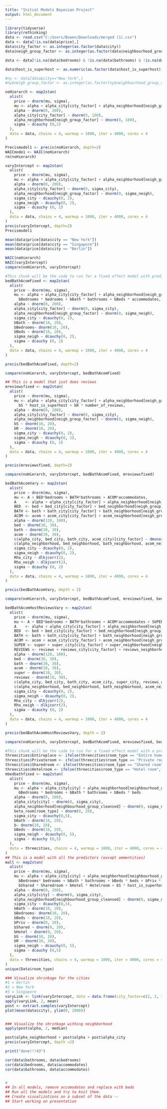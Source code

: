 ---
title: "Initial Models Bayesian Project"
output: html_document
---

```{r setup, include=FALSE}
library(tidyverse)
library(rethinking)
data <- read.csv("C:/Users/Bowen/Downloads/merged (1).csv")
data <- data[!is.na(data$price),]
data$city_factor <- as.integer(as.factor(data$city))
data$neigh_group_factor <- as.integer(as.factor(data$neighbourhood_group_cleansed))

data <- data[!is.na(data$bedrooms) & !is.na(data$bathrooms) & !is.na(data$accommodates) & data$host_is_superhost != "" & !is.na(data$number_of_reviews),]

data$host_is_superhost <- as.numeric(as.factor(data$host_is_superhost)) - 1

#ny <- data[data$city=="New York",]
#ny$neigh_group_factor <- as.integer(as.factor(ny$neighbourhood_group_cleansed))
```

```{r}
noHierarch <- map2stan(
  alist(
    price ~ dnorm(mu, sigma),
    mu <- alpha + alpha_city[city_factor] + alpha_neighborhood[neigh_group_factor],
    alpha ~ dnorm(0, 200),
    alpha_city[city_factor] ~ dnorm(0, 100),
    alpha_neighborhood[neigh_group_factor] ~ dnorm(0, 100),
    sigma ~ dcauchy (0,2)
  ),
  data = data, chains = 4, warmup = 1000, iter = 4000, cores = 4
)

Precismodel1 <- precis(noHierarch, depth=2)
WAICmode1 <- WAIC(noHierarch)
rm(noHierarch)
```

```{r}
varyIntercept <- map2stan(
  alist(
    price ~ dnorm(mu, sigma),
    mu <- alpha + alpha_city[city_factor] + alpha_neighborhood[neigh_group_factor],
    alpha ~ dnorm(0, 200),
    alpha_city[city_factor] ~ dnorm(0, sigma_city),
    alpha_neighborhood[neigh_group_factor] ~ dnorm(0, sigma_neigh),
    sigma_city ~ dcauchy(0, 2),
    sigma_neigh ~ dcauchy(0, 2),
    sigma ~ dcauchy (0, 2)
  ),
  data = data, chains = 4, warmup = 1000, iter = 4000, cores = 4
)
precis(varyIntercept, depth=2)
Precismodel1

mean(data$price[data$city == "New York"])
mean(data$price[data$city == "Singapore"])
mean(data$price[data$city == "Berlin"])
```

```{r}
WAIC(noHierarch)
WAIC(varyIntercept)
compare(noHierarch, varyIntercept)
```

```{r}
#This chunk will be the code to run for a fixed effect model with predictors
bedBathAcomFixed <- map2stan(
  alist(
    price ~ dnorm(mu, sigma),
    mu <- alpha + alpha_city[city_factor] + alpha_neighborhood[neigh_group_factor] + 
      bBedrooms * bedrooms + bBath * bathrooms + bBeds * accommodates,
    alpha ~ dnorm(0, 200),
    alpha_city[city_factor] ~ dnorm(0, sigma_city),
    alpha_neighborhood[neigh_group_factor] ~ dnorm(0, sigma_neigh),
    sigma_city ~ dcauchy(0, 2),
    bBath ~ dnorm(10, 20),
    bBedrooms~ dnorm(10, 20),
    bBeds ~ dnorm(10, 20),
    sigma_neigh ~ dcauchy(0, 2),
    sigma ~ dcauchy (0, 2)
  ),
  data = data, chains = 4, warmup = 1000, iter = 4000, cores = 4
)

precis(bedBathAcomFixed, depth=2)

compare(noHierarch, varyIntercept, bedBathAcomFixed)

## This is a model that just does reviews
mreviewsfixed <- map2stan(
  alist(
    price ~ dnorm(mu, sigma),
    mu <- alpha + alpha_city[city_factor] + alpha_neighborhood[neigh_group_factor] + 
      bS * host_is_superhost + bR * number_of_reviews,
    alpha ~ dnorm(0, 200),
    alpha_city[city_factor] ~ dnorm(0, sigma_city),
    alpha_neighborhood[neigh_group_factor] ~ dnorm(0, sigma_neigh),
    bS ~ dnorm(10, 20),
    bR ~ dnorm(10, 20),
    sigma_city ~ dcauchy(0, 2),
    sigma_neigh ~ dcauchy(0, 2),
    sigma ~ dcauchy (0, 2)
  ),
  data = data, chains = 4, warmup = 1000, iter = 4000, cores = 4
)

precis(mreviewsfixed, depth=2)
```

```{r}
compare(noHierarch, varyIntercept, bedBathAcomFixed, mreviewsfixed)
```

```{r}
bedBathAcomVary <- map2stan(
  alist(
    price ~ dnorm(mu, sigma),
    mu <- A + BED*bedrooms + BATH*bathrooms + ACOM*accommodates,
    A    <- alpha + alpha_city[city_factor] + alpha_neighborhood[neigh_group_factor],
    BED  <- bed + bed_city[city_factor] + bed_neighborhood[neigh_group_factor],
    BATH <- bath + bath_city[city_factor] + bath_neighborhood[neigh_group_factor],
    ACOM <- acom + acom_city[city_factor] + acom_neighborhood[neigh_group_factor],
    alpha ~ dnorm(120, 100),
    bed ~ dnorm(30, 30),
    bath ~ dnorm(30, 30),
    acom ~ dnorm(30, 30),
    c(alpha_city, bed_city, bath_city, acom_city)[city_factor] ~ dmvnormNC(sigma_city, Rho_city),
    c(alpha_neighborhood, bed_neighborhood, bath_neighborhood, acom_neighborhood)[neigh_group_factor] ~ dmvnormNC(sigma_neigh, Rho_neigh),
    sigma_city ~ dcauchy(0, 2),
    sigma_neigh ~ dcauchy(0, 2),
    Rho_city ~ dlkjcorr(2),
    Rho_neigh ~ dlkjcorr(2),
    sigma ~ dcauchy (0, 2)
  ),
  data = data, chains = 4, warmup = 1000, iter = 4000, cores = 4
)

precis(bedBathAcomVary, depth = 2)

compare(noHierarch, varyIntercept, bedBathAcomFixed, mreviewsfixed, bedBathAcomVary)
```

```{r}
bedBathAcomHostReviewsVary <- map2stan(
  alist(
    price ~ dnorm(mu, sigma),
    mu <- A + BED*bedrooms + BATH*bathrooms + ACOM*accommodates + SUPER*host_is_superhost + REVIEWS*number_of_reviews,
    A    <- alpha + alpha_city[city_factor] + alpha_neighborhood[neigh_group_factor],
    BED  <- bed + bed_city[city_factor] + bed_neighborhood[neigh_group_factor],
    BATH <- bath + bath_city[city_factor] + bath_neighborhood[neigh_group_factor],
    ACOM <- acom + acom_city[city_factor] + acom_neighborhood[neigh_group_factor],
    SUPER <- super + super_city[city_factor] + super_neighborhood[neigh_group_factor],
    REVIEWS <- reviews + reviews_city[city_factor] + reviews_neighborhood[neigh_group_factor],
    alpha ~ dnorm(120, 100),
    bed ~ dnorm(30, 30),
    bath ~ dnorm(30, 30),
    acom ~ dnorm(30, 30),
    super ~ dnorm(10, 30),
    reviews ~ dnorm(10, 30),
    c(alpha_city, bed_city, bath_city, acom_city, super_city, reviews_city)[city_factor] ~ dmvnormNC(sigma_city, Rho_city),
    c(alpha_neighborhood, bed_neighborhood, bath_neighborhood, acom_neighborhood, super_neighborhood, reviews_neighborhood)[neigh_group_factor] ~ dmvnormNC(sigma_neigh, Rho_neigh),
    sigma_city ~ dcauchy(0, 2),
    sigma_neigh ~ dcauchy(0, 2),
    Rho_city ~ dlkjcorr(2),
    Rho_neigh ~ dlkjcorr(2),
    sigma ~ dcauchy (0, 2)
  ),
  data = data, chains = 4, warmup = 1000, iter = 4000, cores = 4
)

precis(bedBathAcomHostReviewsVary, depth = 2)

compare(noHierarch, varyIntercept, bedBathAcomFixed, mreviewsfixed, bedBathAcomVary, bedBathAcomHostReviewsVary)
```

```{r}

#This chunk will be the code to run for a fixed effect model with a predictor for room type as well as all the predictors, bed, bath, and acom
threecities$Entireplace <- ifelse(threecities$room_type == "Entire home/apt", 1, 0)
threecities$Privateroom <- ifelse(threecities$room_type == "Private room", 1, 0)
threecities$Sharedroom <- ifelse(threecities$room_type == "Shared room", 1, 0)
threecities$Hotelroom <- ifelse(threecities$room_type == "Hotel room", 1, 0)
mbedbathfixed <- map2stan(
  alist(
    price ~ dnorm(mu, sigma),
    mu <- alpha + alpha_city[city] + alpha_neighborhood[neighbourhood_group_cleansed] + beta_room[room_type]
      bBedrooms * bedrooms + bBath * bathrooms + bBeds * beds
    alpha ~ dnorm(0, 200),
    alpha_city[city] ~ dnorm(0, sigma_city),
    alpha_neighborhood[neighbourhood_group_cleansed] ~ dnorm(0, sigma_neigh),
    beta_room[room_type] ~ dnorm(0, 20),
    sigma_city ~ dcauchy(0,5),
    bBath ~ dnorm(10, 20),
    b~ dnorm(10, 20),
    bBeds ~ dnorm(10, 20),
    sigma_neigh ~ dcauchy(0, 5),
    sigma ~ dcauchy (0,5)
  ),
  data = threecities, chains = 4, warmup = 1000, iter = 4000, cores = 4
)
## This is a model with all the predictors (except ammentities)
mall <- map2stan(
  alist(
    price ~ dnorm(mu, sigma),
    mu <- alpha + alpha_city[city] + alpha_neighborhood[neighbourhood_group_cleansed] + 
      bBedrooms* bedrooms + bBath * bathrooms + bBeds * beds + bPriv * Privateroom +
      bShared * Sharedroom + bHotel * Hotelroom + bS * host_is_superhost + bR *  review_scores_rating,
    alpha ~ dnorm(0, 200),
    alpha_city[city] ~ dnorm(0, sigma_city),
    alpha_neighborhood[neighbourhood_group_cleansed] ~ dnorm(0, sigma_neigh),
    sigma_city ~ dcauchy(0,5),
    bBath ~ dnorm(10, 20),
    bBedrooms~ dnorm(10, 20),
    bBeds ~ dnorm(10, 20),
    bPriv ~ dnorm(0, 20),
    bShared ~ dnorm(0, 20),
    bHotel ~ dnorm(0, 20),
    bS ~ dnorm(10, 20),
    bR ~ dnorm(10, 20),
    sigma_neigh ~ dcauchy(0, 5),
    sigma ~ dcauchy (0,5)
  ),
  data = threecities, chains = 4, warmup = 1000, iter = 4000, cores = 4
)
unique(Data$room_type)
```

```{r}
### Visualize shrinkage for the cities
#1 = Berlin
#2 = New York
#3 = Singapore
varyLink <- link(varyIntercept, data = data.frame(city_factor=c(2, 2, 3, 1, 3, 1, 1, 2, 1, 1, 1, 3, 3, 1, 2, 1, 1, 2, 1, 1, 1, 3), neigh_group_factor = seq(1, 22)))
apply(varyLink, 2, mean)
post <- extract.samples(varyIntercept)
plot(mean(data$city), ylim(0, 1000))


### Visualize the shrinkage withing neighborhood
apply(post$alpha, 2, median)

post$alpha_neighborhood + post$alpha + post$alpha_city
precis(varyIntercept, depth =2)
```


```{r}
print("done!!!43")

cor(data$bathrooms, data$bedrooms)
cor(data$bedrooms, data$accommodates)
cor(data$bathrooms, data$accommodates)


#
## In all models, remove accomodates and replace with beds
## Run all the models and try to knit them.
## Create visualizations on a subset of the data --
## Start working on presentation
```